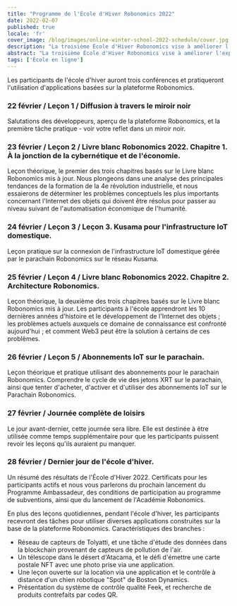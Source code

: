 ```yaml
---
title: "Programme de l'École d'Hiver Robonomics 2022"
date: 2022-02-07
published: true
locale: 'fr'
cover_image: /blog/images/online-winter-school-2022-schedule/cover.jpg
description: "La troisième École d'Hiver Robonomics vise à améliorer l'expérience utilisateur des applications décentralisées dans les tâches de contrôle de dispositifs intelligents, y compris des scénarios robotiques complexes."
abstract: "La troisième École d'Hiver Robonomics vise à améliorer l'expérience utilisateur des applications décentralisées dans les tâches de contrôle de dispositifs intelligents, y compris des scénarios robotiques complexes."
tags: ['École en ligne']
---
```


<PostExpiredInfo/>

Les participants de l'école d'hiver auront trois conférences et pratiqueront l'utilisation d'applications basées sur la plateforme Robonomics.

<TextCard>

### 22 février / Leçon 1 / Diffusion à travers le miroir noir

Salutations des développeurs, aperçu de la plateforme Robonomics, et la première tâche pratique - voir votre reflet dans un miroir noir.

</TextCard>

<TextCard>

### 23 février / Leçon 2 / Livre blanc Robonomics 2022. Chapitre 1. À la jonction de la cybernétique et de l'économie.

Leçon théorique, le premier des trois chapitres basés sur le Livre blanc Robonomics mis à jour. Nous plongeons dans une analyse des principales tendances de la formation de la 4e révolution industrielle, et nous essaierons de déterminer les problèmes conceptuels les plus importants concernant l'Internet des objets qui doivent être résolus pour passer au niveau suivant de l'automatisation économique de l'humanité.

</TextCard>

<TextCard>

### 24 février / Leçon 3 / Leçon 3. Kusama pour l'infrastructure IoT domestique.

Leçon pratique sur la connexion de l'infrastructure IoT domestique gérée par le parachain Robonomics sur le réseau Kusama.

</TextCard>

<TextCard>

### 25 février / Leçon 4 / Livre blanc Robonomics 2022. Chapitre 2. Architecture Robonomics.

Leçon théorique, la deuxième des trois chapitres basés sur le Livre blanc Robonomics mis à jour. Les participants à l'école apprendront les 10 dernières années d'histoire et le développement de l'Internet des objets ; les problèmes actuels auxquels ce domaine de connaissance est confronté aujourd'hui ; et comment Web3 peut être la solution à certains de ces problèmes.

</TextCard>

<TextCard>

### 26 février / Leçon 5 / Abonnements IoT sur le parachain.

Leçon théorique et pratique utilisant des abonnements pour le parachain Robonomics. Comprendre le cycle de vie des jetons XRT sur le parachain, ainsi que tenter d'acheter, d'activer et d'utiliser des abonnements IoT sur le Parachain Robonomics.

</TextCard>

<TextCard>

### 27 février / Journée complète de loisirs

Le jour avant-dernier, cette journée sera libre. Elle est destinée à être utilisée comme temps supplémentaire pour que les participants puissent revoir les leçons qu'ils auraient pu manquer.

</TextCard>

<TextCard>

### 28 février / Dernier jour de l'école d'hiver.

Un résumé des résultats de l'École d'Hiver 2022. Certificats pour les participants actifs et nous vous parlerons du prochain lancement du Programme Ambassadeur, des conditions de participation au programme de subventions, ainsi que du lancement de l'Académie Robonomics.

</TextCard>

En plus des leçons quotidiennes, pendant l'école d'hiver, les participants recevront des tâches pour utiliser diverses applications construites sur la base de la plateforme Robonomics. Caractéristiques des branches :

- Réseau de capteurs de Tolyatti, et une tâche d'étude des données dans la blockchain provenant de capteurs de pollution de l'air.
- Un télescope dans le désert d'Atacama, et le défi d'émettre une carte postale NFT avec une photo prise via une application.
- Une leçon ouverte sur la location via une application et le contrôle à distance d'un chien robotique "Spot" de Boston Dynamics.
- Présentation du système de contrôle qualité Feek, et recherche de produits contrefaits par codes QR.